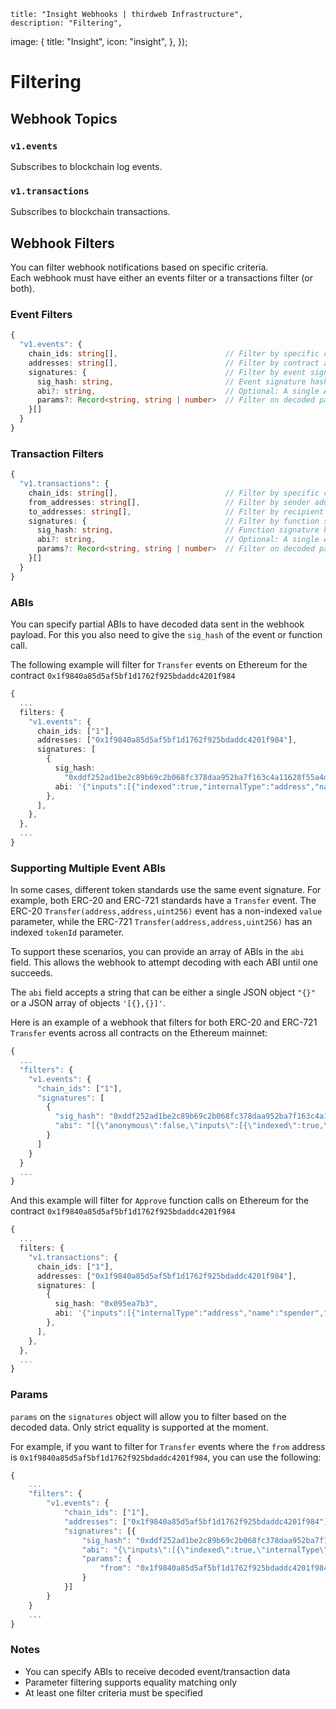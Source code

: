 
	title: "Insight Webhooks | thirdweb Infrastructure",
	description: "Filtering",
  image: {
    title: "Insight",
    icon: "insight",
  },
});

# Filtering

## Webhook Topics

### `v1.events`

Subscribes to blockchain log events.

### `v1.transactions`

Subscribes to blockchain transactions.

## Webhook Filters

You can filter webhook notifications based on specific criteria.  
Each webhook must have either an events filter or a transactions filter (or both).

### Event Filters
```typescript
{
  "v1.events": {
    chain_ids: string[],                        // Filter by specific chains
    addresses: string[],                        // Filter by contract addresses
    signatures: {                               // Filter by event signatures
      sig_hash: string,                         // Event signature hash
      abi?: string,                             // Optional: A single ABI object or an array of ABI objects as a string for data decoding
      params?: Record<string, string | number>  // Filter on decoded parameters
    }[]
  }
}
```

### Transaction Filters
```typescript
{
  "v1.transactions": {
    chain_ids: string[],                        // Filter by specific chains
    from_addresses: string[],                   // Filter by sender addresses
    to_addresses: string[],                     // Filter by recipient addresses
    signatures: {                               // Filter by function signatures
      sig_hash: string,                         // Function signature hash
      abi?: string,                             // Optional: A single ABI object or an array of ABI objects as a string for data decoding
      params?: Record<string, string | number>  // Filter on decoded parameters
    }[]
  }
}
```

### ABIs

You can specify partial ABIs to have decoded data sent in the webhook payload. For this you also need to give the `sig_hash` of the event or function call.

The following example will filter for `Transfer` events on Ethereum for the contract `0x1f9840a85d5af5bf1d1762f925bdaddc4201f984`
```typescript
{
  ...
  filters: {
    "v1.events": {
      chain_ids: ["1"],
      addresses: ["0x1f9840a85d5af5bf1d1762f925bdaddc4201f984"],
      signatures: [
        {
          sig_hash:
            "0xddf252ad1be2c89b69c2b068fc378daa952ba7f163c4a11628f55a4df523b3ef",
          abi: '{"inputs":[{"indexed":true,"internalType":"address","name":"from","type":"address"},{"indexed":true,"internalType":"address","name":"to","type":"address"},{"indexed":false,"internalType":"uint256","name":"amount","type":"uint256"}],"name":"Transfer","type":"event"}',
        },
      ],
    },
  },
  ...
}
```

### Supporting Multiple Event ABIs

In some cases, different token standards use the same event signature. For example, both ERC-20 and ERC-721 standards have a `Transfer` event. The ERC-20 `Transfer(address,address,uint256)` event has a non-indexed `value` parameter, while the ERC-721 `Transfer(address,address,uint256)` has an indexed `tokenId` parameter.

To support these scenarios, you can provide an array of ABIs in the `abi` field. This allows the webhook to attempt decoding with each ABI until one succeeds.

The `abi` field accepts a string that can be either a single JSON object `"{}"` or a JSON array of objects `'[{},{}]'`.

Here is an example of a webhook that filters for both ERC-20 and ERC-721 `Transfer` events across all contracts on the Ethereum mainnet:

```typescript
{
  ...
  "filters": {
    "v1.events": {
      "chain_ids": ["1"],
      "signatures": [
        {
          "sig_hash": "0xddf252ad1be2c89b69c2b068fc378daa952ba7f163c4a11628f55a4df523b3ef",
          "abi": "[{\"anonymous\":false,\"inputs\":[{\"indexed\":true,\"name\":\"from\",\"type\":\"address\"},{\"indexed\":true,\"name\":\"to\",\"type\":\"address\"},{\"indexed\":false,\"name\":\"value\",\"type\":\"uint256\"}],\"name\":\"Transfer\",\"type\":\"event\"},{\"anonymous\":false,\"inputs\":[{\"indexed\":true,\"internalType\":\"address\",\"name\":\"from\",\"type\":\"address\"},{\"indexed\":true,\"internalType\":\"address\",\"name\":\"to\",\"type\":\"address\"},{\"indexed\":true,\"internalType\":\"uint256\",\"name\":\"tokenId\",\"type\":\"uint256\"}],\"name\":\"Transfer\",\"type\":\"event\"}]"
        }
      ]
    }
  }
  ...
}
```

And this example will filter for `Approve` function calls on Ethereum for the contract `0x1f9840a85d5af5bf1d1762f925bdaddc4201f984`
```typescript
{
  ...
  filters: {
    "v1.transactions": {
      chain_ids: ["1"],
      addresses: ["0x1f9840a85d5af5bf1d1762f925bdaddc4201f984"],
      signatures: [
        {
          sig_hash: "0x095ea7b3",
          abi: '{"inputs":[{"internalType":"address","name":"spender","type":"address"},{"internalType":"uint256","name":"rawAmount","type":"uint256"}],"name":"approve","type":"function"}',
        },
      ],
    },
  },
  ...
}
```

### Params

`params` on the `signatures` object will allow you to filter based on the decoded data. Only strict equality is supported at the moment.

For example, if you want to filter for `Transfer` events where the `from` address is `0x1f9840a85d5af5bf1d1762f925bdaddc4201f984`, you can use the following:
```typescript
{
	...
	"filters": {
		"v1.events": {
			"chain_ids": ["1"],
			"addresses": ["0x1f9840a85d5af5bf1d1762f925bdaddc4201f984"],
			"signatures": [{
				"sig_hash": "0xddf252ad1be2c89b69c2b068fc378daa952ba7f163c4a11628f55a4df523b3ef",
				"abi": "{\"inputs\":[{\"indexed\":true,\"internalType\":\"address\",\"name\":\"from\",\"type\":\"address\"},{\"indexed\":true,\"internalType\":\"address\",\"name\":\"to\",\"type\":\"address\"},{\"indexed\":false,\"internalType\":\"uint256\",\"name\":\"amount\",\"type\":\"uint256\"}],\"name\":\"Transfer\",\"type\":\"event\"}",
				"params": {
					"from": "0x1f9840a85d5af5bf1d1762f925bdaddc4201f984"
				}
			}]
		}
	}
	...
}
```

### Notes
- You can specify ABIs to receive decoded event/transaction data
- Parameter filtering supports equality matching only
- At least one filter criteria must be specified
